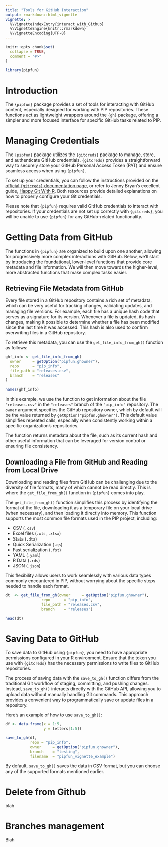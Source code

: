 ```yaml
---
title: "Tools for GitHub Interaction"
output: rmarkdown::html_vignette
vignette: >
  %\VignetteIndexEntry{interact_with_Github}
  %\VignetteEngine{knitr::rmarkdown}
  %\VignetteEncoding{UTF-8}
---
```


```r
knitr::opts_chunk$set(
  collapse = TRUE,
  comment = "#>"
)
```

```r
library(pipfun)
```

# Introduction

The `{pipfun}` package provides a set of tools for interacting with GitHub content, especially designed for working with PIP repositories. These functions act as lightweight wrappers around the `{gh}` package, offering a simpler and more focused interface for specific GitHub tasks related to PIP.


# Managing Credentials

The `{pipfun}` package utilizes the `{gitcreds}` package to manage, store, and authenticate GitHub credentials. `{gitcreds}` provides a straightforward way to securely store your GitHub Personal Access Token (PAT) and ensure seamless access when using `{pipfun}`.

To set up your credentials, you can follow the instructions provided on the [official `{gitcreds}` documentation page](https://gitcreds.r-lib.org/), or refer to Jenny Bryan's excellent guide, [Happy Git With R](https://happygitwithr.com/https-pat.html#gitcreds-package). Both resources provide detailed explanations on how to properly configure your Git credentials.

Please note that `{pipfun}` requires valid GitHub credentials to interact with repositories. If your credentials are not set up correctly with `{gitcreds}`, you will be unable to use `{pipfun}` for any GitHub-related functionality.

# Getting Data from GitHub

The functions in `{pipfun}` are organized to build upon one another, allowing for progressively more complex interactions with GitHub. Below, we'll start by introducing the foundational, lower-level functions that provide core metadata and file information. We will then move towards the higher-level, more abstracted functions that make complex tasks easier.

## Retrieving File Metadata from GitHub

Every file stored in a GitHub repository contains a rich set of metadata, which can be very useful for tracking changes, validating updates, and managing file versions. For example, each file has a unique hash code that serves as a signature for its version. Whenever a file is updated, its hash changes, making it possible to determine whether a file has been modified since the last time it was accessed. This hash is also used to confirm overwriting files in a GitHub repository.

To retrieve this metadata, you can use the `get_file_info_from_gh()` function as follows:

```r
ghf_info <- get_file_info_from_gh(
  owner     = getOption("pipfun.ghowner"),
  repo      = "pip_info",
  file_path = "releases.csv",
  branch    = "releases"
)

names(ghf_info)
```

In this example, we use the function to get information about the file `"releases.csv"` in the `"releases"` branch of the `"pip_info"` repository. The `owner` argument specifies the GitHub repository owner, which by default will be the value returned by `getOption("pipfun.ghowner")`. This default value simplifies repeated calls, especially when consistently working within a specific organization's repositories.

The function returns metadata about the file, such as its current hash and other useful information that can be leveraged for version control or ensuring file consistency.

## Downloading a File from GitHub and Reading from Local Drive

Downloading and reading files from GitHub can be challenging due to the diversity of file formats, many of which cannot be read directly. This is where the `get_file_from_gh()` function in `{pipfun}` comes into play.

The `get_file_from_gh()` function simplifies this process by identifying the format of the file, downloading it as a temporary file on your local drive (when necessary), and then loading it directly into memory. This function supports the most common file formats used in the PIP project, including:

-   CSV (`.csv`)
-   Excel files (`.xls`, `.xlsx`)
-   Stata (`.dta`)
-   Quick Serialization (`.qs`)
-   Fast serialization (`.fst`)
-   YAML (`.yaml`)
-   R Data (`.rds`)
-   JSON (`.json`)

This flexibility allows users to work seamlessly with various data types commonly encountered in PIP, without worrying about the specific steps needed to handle each format.

```r
dt  <- get_file_from_gh(owner     = getOption("pipfun.ghowner"),
                repo      = "pip_info",
                file_path = "releases.csv",
                branch    = "releases")

head(dt)

```

# Saving Data to GitHub

To save data to GitHub using `{pipfun}`, you need to have appropriate permissions configured in your R environment. Ensure that the token you use with `{gitcreds}` has the necessary permissions to write files to GitHub repositories.

The process of saving data with the `save_to_gh()` function differs from the traditional Git workflow of staging, committing, and pushing changes. Instead, `save_to_gh()` interacts directly with the GitHub API, allowing you to upload data without manually handling Git commands. This approach provides a convenient way to programmatically save or update files in a repository.

Here's an example of how to use `save_to_gh()`:

```r
df <- data.frame(x = 1:5, 
                 y = letters[1:5])

save_to_gh(df,
           repo = "pip_info",
           owner     = getOption("pipfun.ghowner"),
           branch    = "testing",
           filename  = "pipfun_vignette_example")
```

By default, `save_to_gh()` saves the data in CSV format, but you can choose any of the supported formats mentioned earlier.


# Delete from Github

blah

# Branches management 

Blah
